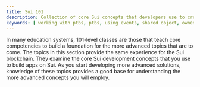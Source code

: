 ```yaml
---
title: Sui 101
description: Collection of core Sui concepts that developers use to create objects and interact with them on the Sui blockchain. 
keywords: [ working with ptbs, ptbs, using events, shared object, owned objects, on-chain time, objects, events, programmable transaction blocks, sui 101, essential sui ]
---
```


In many education systems, 101-level classes are those that teach core competencies to build a foundation for the more advanced topics that are to come. The topics in this section provide the same experience for the Sui blockchain. They examine the core Sui development concepts that you use to build apps on Sui. As you start developing more advanced solutions, knowledge of these topics provides a good base for understanding the more advanced concepts you will employ.

<Cards>
<Card title="Working with PTBs" href="/guides/developer/sui-101/working-with-ptbs">
</Card>
<Card title="Using Events" href="/guides/developer/sui-101/using-events">
</Card>
<Card title="Object Ownership" href="/guides/developer/sui-101/object-ownership">
</Card>
<Card title="Access On-Chain Time" href="/guides/developer/sui-101/access-time">
</Card>
</Cards>
